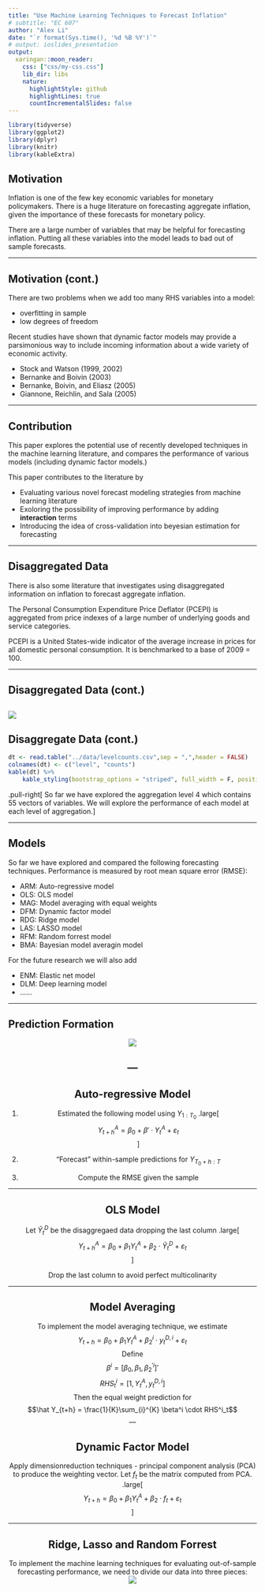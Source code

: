 ```yaml
---
title: "Use Machine Learning Techniques to Forecast Inflation"
# subtitle: "EC 607"
author: "Alex Li"
date: "`r format(Sys.time(), '%d %B %Y')`"
# output: ioslides_presentation
output:
  xaringan::moon_reader:
    css: ["css/my-css.css"]
    lib_dir: libs
    nature:
      highlightStyle: github
      highlightLines: true
      countIncrementalSlides: false
---
```


```r
library(tidyverse)
library(ggplot2)
library(dplyr)
library(knitr)
library(kableExtra)
```

## Motivation

Inflation is one of the few key economic variables for monetary policymakers. There is a huge literature on forecasting aggregate inflation, given the importance of these forecasts for monetary policy. 

There are a large number of variables that may be helpful for forecasting inflation. Putting all these variables into the model leads to bad out of sample forecasts. 

---

## Motivation (cont.)

There are two problems when we add too many RHS variables into a model:

* overfitting in sample
* low degrees of freedom

Recent studies have shown that dynamic factor models may provide a parsimonious way to include incoming information about a wide variety of economic activity.

* Stock and Watson (1999, 2002)
* Bernanke and Boivin (2003)
* Bernanke, Boivin, and Eliasz (2005)
* Giannone, Reichlin, and Sala (2005)

---

## Contribution

This paper explores the potential use of recently developed techniques in the machine learning literature, and compares the performance of various models (including dynamic factor models.)

This paper contributes to the literature by

* Evaluating various novel forecast modeling strategies from machine learning literature
* Exoloring the possibility of improving performance by adding **interaction** terms
* Introducing the idea of cross-validation into beyesian estimation for forecasting 

---

## Disaggregated Data

There is also some literature that investigates using disaggregated information on inflation to forecast aggregate inflation.

The Personal Consumption Expenditure Price Deflator (PCEPI) is aggregated from price indexes of a large number of underlying goods and service categories.

PCEPI is a United States-wide indicator of the average increase in prices for all domestic personal consumption. It is benchmarked to a base of 2009 = 100.



---

## Disaggregated Data (cont.)

![](disaggregate-diagram.png)
---

## Disaggregate Data (cont.)

```r
dt <- read.table("../data/levelcounts.csv",sep = ",",header = FALSE)
colnames(dt) <- c("level", "counts")
kable(dt) %>% 
    kable_styling(bootstrap_options = "striped", full_width = F, position = "float_left")
```

.pull-right[
So far we have explored the aggregation level 4 which contains 55 vectors of variables. We will explore the performance of each model at each level of aggregation.
]

---

## Models

So far we have explored and compared the following forecasting techniques. Performance is measured by root mean square error (RMSE):

* ARM:  Auto-regressive model
* OLS:  OLS model
* MAG:  Model averaging with equal weights
* DFM:  Dynamic factor model
* RDG:  Ridge model
* LAS:  LASSO model
* RFM:  Random forrest model
* BMA:  Bayesian model averagin model

For the future research we will also add 

* ENM:  Elastic net model
* DLM:  Deep learning model
* ......

---

## Prediction Formation

<center>
![](prediction-formation.png)
<center>

--- 
---

## Auto-regressive Model

1. Estimated the following model using $Y_{1:T_0}$
.large[
$$Y^A_{t+h} = \beta_0 + \beta ' \cdot Y^A_{t} + \varepsilon_t$$]
2. "Forecast" within-sample predictions for $Y_{T_0+h:T}$

3. Compute the RMSE given the sample

---

## OLS Model

Let $\tilde Y^D_{t}$ be the disaggregaed data dropping the last column 
.large[
$$Y^A_{t+h} = \beta_0 + \beta_1Y^A_{t} + \beta_2 \cdot \tilde Y^D_{t}  +\varepsilon_t$$]

Drop the last column to avoid perfect multicolinarity

---

## Model Averaging

To implement the model averaging technique, we estimate
$$Y_{t+h} = \beta_0 + \beta_1Y^A_{t} + \beta^i_2 \cdot y^{D,i}_t + \varepsilon_t$$
Define 
$$\beta^i = [\beta_0, \beta_1, \beta^{'i}_2]'$$
$$RHS^i_t = [1, Y^A_t, y_t^{D,i}]$$
Then the equal weight prediction for 
$$\hat Y_{t+h} = \frac{1}{K}\sum_{i}^{K} \beta^i \cdot RHS^i_t$$
---

## Dynamic Factor Model

Apply dimensionreduction techniques - principal component analysis (PCA) to produce the weighting vector. Let $f_t$ be the matrix computed from PCA. 
.large[
$$Y_{t+h} = \beta_0 + \beta_1Y^A_{t} + \beta_2 \cdot f_t + \varepsilon_t$$]

---

## Ridge, Lasso and Random Forrest

To implement the machine learning techniques for evaluating out-of-sample forecasting performance, we need to divide our data into three pieces:
<center>
![](machinelearning-diagram.png)
<center>






